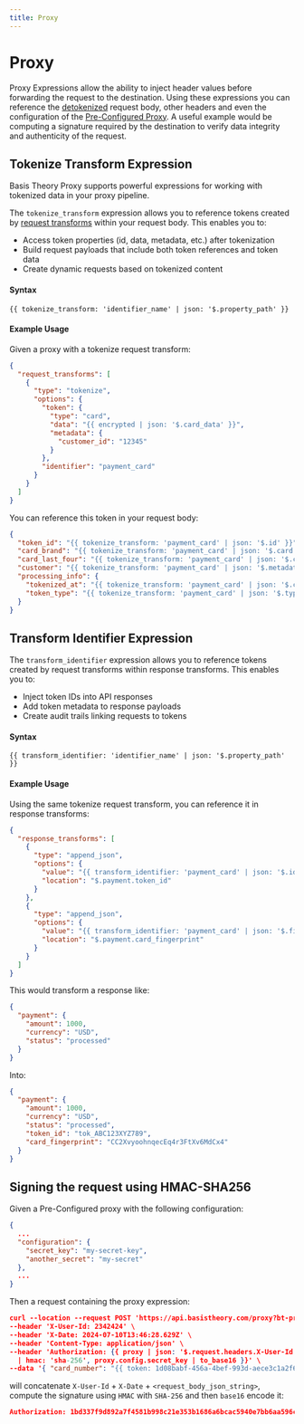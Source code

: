 ```yaml
---
title: Proxy
---
```



# Proxy

 Proxy Expressions allow the ability to inject header values before forwarding the request to the destination. Using these expressions you
 can reference the [detokenized](/docs/expressions/detokenization) request body, other headers and even the configuration of the
 [Pre-Configured Proxy](/docs/api/proxies/pre-configured-proxies).
 A useful example would be computing a signature required by the destination to verify data integrity and authenticity of the request.

## Tokenize Transform Expression

Basis Theory Proxy supports powerful expressions for working with tokenized data in your proxy pipeline.

The `tokenize_transform` expression allows you to reference tokens created by [request transforms](/docs/api/proxies/pre-configured-proxies#tokenize-request-transforms) within your request body. This enables you to:

- Access token properties (id, data, metadata, etc.) after tokenization
- Build request payloads that include both token references and token data
- Create dynamic requests based on tokenized content

#### Syntax
```liquid
{{ tokenize_transform: 'identifier_name' | json: '$.property_path' }}
```

#### Example Usage

Given a proxy with a tokenize request transform:

```json showLineNumbers
{
  "request_transforms": [
    {
      "type": "tokenize",
      "options": {
        "token": {
          "type": "card",
          "data": "{{ encrypted | json: '$.card_data' }}",
          "metadata": {
            "customer_id": "12345"
          }
        },
        "identifier": "payment_card"
      }
    }
  ]
}
```

You can reference this token in your request body:

```json showLineNumbers
{
  "token_id": "{{ tokenize_transform: 'payment_card' | json: '$.id' }}",
  "card_brand": "{{ tokenize_transform: 'payment_card' | json: '$.card.brand' }}",
  "card_last_four": "{{ tokenize_transform: 'payment_card' | json: '$.card.last4' }}",
  "customer": "{{ tokenize_transform: 'payment_card' | json: '$.metadata.customer_id' }}",
  "processing_info": {
    "tokenized_at": "{{ tokenize_transform: 'payment_card' | json: '$.created_at' }}",
    "token_type": "{{ tokenize_transform: 'payment_card' | json: '$.type' }}"
  }
}
```

## Transform Identifier Expression

The `transform_identifier` expression allows you to reference tokens created by request transforms within response transforms. This enables you to:

- Inject token IDs into API responses
- Add token metadata to response payloads
- Create audit trails linking requests to tokens

#### Syntax
```liquid
{{ transform_identifier: 'identifier_name' | json: '$.property_path' }}
```

#### Example Usage

Using the same tokenize request transform, you can reference it in response transforms:

```json showLineNumbers
{
  "response_transforms": [
    {
      "type": "append_json",
      "options": {
        "value": "{{ transform_identifier: 'payment_card' | json: '$.id' }}",
        "location": "$.payment.token_id"
      }
    },
    {
      "type": "append_json",
      "options": {
        "value": "{{ transform_identifier: 'payment_card' | json: '$.fingerprint' }}",
        "location": "$.payment.card_fingerprint"
      }
    }
  ]
}
```

This would transform a response like:

```json title="Original Response"
{
  "payment": {
    "amount": 1000,
    "currency": "USD",
    "status": "processed"
  }
}
```

Into:

```json title="Transformed Response"
{
  "payment": {
    "amount": 1000,
    "currency": "USD", 
    "status": "processed",
    "token_id": "tok_ABC123XYZ789",
    "card_fingerprint": "CC2XvyoohnqecEq4r3FtXv6MdCx4"
  }
}
```

## Signing the request using HMAC-SHA256

Given a Pre-Configured proxy with the following configuration:

```json showLineNumbers
{
  ...
  "configuration": {
    "secret_key": "my-secret-key",
    "another_secret": "my-secret"
  },
  ...
}
```

Then a request containing the proxy expression:

```json showLineNumbers
curl --location --request POST 'https://api.basistheory.com/proxy?bt-proxy-key=<proxy_key>' \
--header 'X-User-Id: 2342424' \
--header 'X-Date: 2024-07-10T13:46:28.629Z' \
--header 'Content-Type: application/json' \
--header 'Authorization: {{ proxy | json: '$.request.headers.X-User-Id' | append: proxy.request.headers.X-Date | append: proxy.request.body \
  | hmac: 'sha-256', proxy.config.secret_key | to_base16 }}' \
--data '{ "card_number": "{{ token: 1d08babf-456a-4bef-993d-aece3c1a2f66 | '$.data.number' }}" }'
```

will concatenate `X-User-Id` + `X-Date` + `<request_body_json_string>`, compute the signature using `HMAC` with `SHA-256` and then `base16` encode it:

```json showLineNumbers
Authorization: 1bd337f9d892a7f4581b998c21e353b1686a6bcac5940e7bb6aa596c96e0a6ed
```
